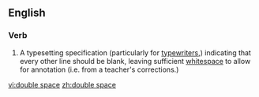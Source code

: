 ==English==
{{rfc|en|definition is not a noun}}
===Verb===
{{en-verb|double spaces|double spacing|double spaced}}

# A typesetting specification (particularly for [[typewriter]]s,) indicating that every other line should be blank, leaving sufficient [[whitespace]] to allow for annotation (i.e. from a teacher's corrections.)

[[vi:double space]]
[[zh:double space]]